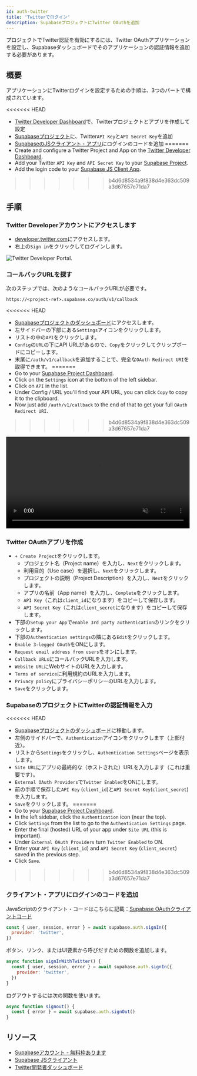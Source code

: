 ```yaml
---
id: auth-twitter
title: 'Twitterでログイン'
description: SupabaseプロジェクトにTwitter OAuthを追加
---
```



プロジェクトでTwitter認証を有効にするには、Twitter OAuthアプリケーションを設定し、Supabaseダッシュボードでそのアプリケーションの認証情報を追加する必要があります。

## 概要

アプリケーションにTwitterログインを設定するための手順は、3つのパートで構成されています。

<<<<<<< HEAD
- [Twitter Developer Dashboard](https://developer.twitter.com/en/portal/dashboard)で、Twitterプロジェクトとアプリを作成して設定
- [Supabaseプロジェクト](https://api.supabase.io)に、Twitter`API Key`と`API Secret Key`を追加
- [SupabaseのJSクライアント・アプリ](https://github.com/supabase/supabase-js)にログインのコードを追加
=======
- Create and configure a Twitter Project and App on the [Twitter Developer Dashboard](https://developer.twitter.com/en/portal/dashboard).
- Add your Twitter `API Key` and `API Secret Key` to your [Supabase Project](https://app.supabase.com).
- Add the login code to your [Supabase JS Client App](https://github.com/supabase/supabase-js).
>>>>>>> b4d6d8534a9f838d4e363dc509a3d67657e71da7

## 手順

### Twitter Developerアカウントにアクセスします

- [developer.twitter.com](https://developer.twitter.com)にアクセスします。
- 右上の`Sign in`をクリックしてログインします。

![Twitter Developer Portal.](/img/guides/auth-twitter/twitter-portal.png)

### コールバックURLを探す

次のステップでは、次のようなコールバックURLが必要です。

`https://<project-ref>.supabase.co/auth/v1/callback`

<<<<<<< HEAD
- [Supabaseプロジェクトのダッシュボード](https://api.supabase.io)にアクセスします。
- 左サイドバーの下部にある`Settings`アイコンをクリックします。
- リストの中の`API`をクリックします。
- `Config`の`URL`の下にAPI URLがあるので、`Copy`をクリックしてクリップボードにコピーします。
- 末尾に`/auth/v1/callback`を追加することで、完全な`OAuth Redirect URI`を取得できます。
=======
- Go to your [Supabase Project Dashboard](https://app.supabase.com).
- Click on the `Settings` icon at the bottom of the left sidebar.
- Click on `API` in the list.
- Under Config / URL you'll find your API URL, you can click `Copy` to copy it to the clipboard.
- Now just add `/auth/v1/callback` to the end of that to get your full `OAuth Redirect URI`.
>>>>>>> b4d6d8534a9f838d4e363dc509a3d67657e71da7

<video width="99%" muted playsInline controls="true">
  <source src="/docs/videos/api/api-url-and-key.mp4" type="video/mp4" muted playsInline />
</video>

### Twitter OAuthアプリを作成

- `+ Create Project`をクリックします。
  - プロジェクト名（Project name）を入力し、`Next`をクリックします。
  - 利用目的（Use case）を選択し、`Next`をクリックします。
  - プロジェクトの説明（Project Description）を入力し、`Next`をクリックします。
  - アプリの名前（App name）を入力し、`Complete`をクリックします。
  - `API Key`（これは`client_id`になります）をコピーして保存します。
  - `API Secret Key`（これは`client_secret`になります）をコピーして保存します。
- 下部の`Setup your App`で`enable 3rd party authentication`のリンクをクリックします。
- 下部の`Authentication settings`の隣にある`Edit`をクリックします。
- `Enable 3-legged OAuth`をONにします。
- `Request email address from users`をオンにします。
- `Callback URLs`にコールバックURLを入力します。
- `Website URL`にWebサイトのURLを入力します。
- `Terms of service`に利用規約のURLを入力します。
- `Privacy policy`にプライバシーポリシーのURLを入力します。
- `Save`をクリックします。

### SupabaseのプロジェクトにTwitterの認証情報を入力

<<<<<<< HEAD
- [Supabaseプロジェクトのダッシュボード](https://api.supabase.io)に移動します。
- 左側のサイドバーで、`Authentication`アイコンをクリックします（上部付近）。
- リストから`Settings`をクリックし、`Authentication Settings`ページを表示します。
- `Site URL`にアプリの最終的な（ホストされた）URLを入力します（これは重要です）。
- `External OAuth Providers`で`Twitter Enabled`をONにします。
- 前の手順で保存した`API Key` (`client_id`)と`API Secret Key`(`client_secret`)を入力します。
- `Save`をクリックします。
=======
- Go to your [Supabase Project Dashboard](https://app.supabase.com).
- In the left sidebar, click the `Authentication` icon (near the top).
- Click `Settings` from the list to go to the `Authentication Settings` page.
- Enter the final (hosted) URL of your app under `Site URL` (this is important).
- Under `External OAuth Providers` turn `Twitter Enabled` to ON.
- Enter your `API Key` (`client_id`) and `API Secret Key` (`client_secret`) saved in the previous step.
- Click `Save`.
>>>>>>> b4d6d8534a9f838d4e363dc509a3d67657e71da7

### クライアント・アプリにログインのコードを追加

JavaScriptのクライアント・コードはこちらに記載：[Supabase OAuthクライアントコード](/docs/reference/javascript/auth-signin#sign-in-using-third-party-providers)

```js
const { user, session, error } = await supabase.auth.signIn({
  provider: 'twitter',
})
```

ボタン、リンク、またはUI要素から呼びだすための関数を追加します。

```js
async function signInWithTwitter() {
  const { user, session, error } = await supabase.auth.signIn({
    provider: 'twitter',
  })
}
```

ログアウトするには次の関数を使います。

```js
async function signout() {
  const { error } = await supabase.auth.signOut()
}
```

## リソース

- [Supabaseアカウント - 無料枠あります](https://supabase.com)
- [Supabase JSクライアント](https://github.com/supabase/supabase-js)
- [Twitter開発者ダッシュボード](https://developer.twitter.com/en/portal/dashboard)
